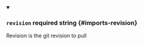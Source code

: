 
<details className="config-field" data-expandable="false" open>
<summary>

### `revision` <span class="config-field-required" data-required="false">required</span> <span class="config-field-type">string</span> <span class="config-field-default"></span> <span class="config-field-enum"></span> {#imports-revision}

Revision is the git revision to pull

</summary>



</details>
